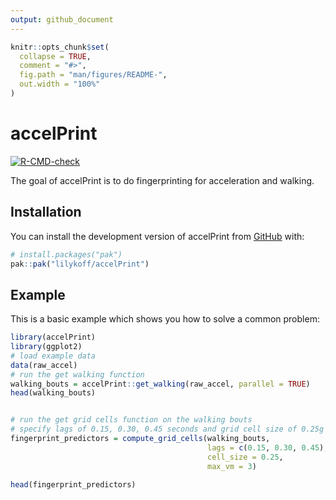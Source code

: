 ```yaml
---
output: github_document
---
```


<!-- README.md is generated from README.Rmd. Please edit that file -->

```r
knitr::opts_chunk$set(
  collapse = TRUE,
  comment = "#>",
  fig.path = "man/figures/README-",
  out.width = "100%"
)
```

# accelPrint

<!-- badges: start -->
[![R-CMD-check](https://github.com/lilykoff/accelPrint/actions/workflows/R-CMD-check.yaml/badge.svg)](https://github.com/lilykoff/accelPrint/actions/workflows/R-CMD-check.yaml)
<!-- badges: end -->

The goal of accelPrint is to do fingerprinting for acceleration and walking.

## Installation

You can install the development version of accelPrint from [GitHub](https://github.com/) with:

```r
# install.packages("pak")
pak::pak("lilykoff/accelPrint")
```

## Example

This is a basic example which shows you how to solve a common problem:

```r
library(accelPrint)
library(ggplot2)
# load example data 
data(raw_accel)
# run the get walking function
walking_bouts = accelPrint::get_walking(raw_accel, parallel = TRUE)
head(walking_bouts) 


# run the get grid cells function on the walking bouts
# specify lags of 0.15, 0.30, 0.45 seconds and grid cell size of 0.25g 
fingerprint_predictors = compute_grid_cells(walking_bouts, 
                                            lags = c(0.15, 0.30, 0.45), 
                                            cell_size = 0.25,
                                            max_vm = 3)

head(fingerprint_predictors) 
```

